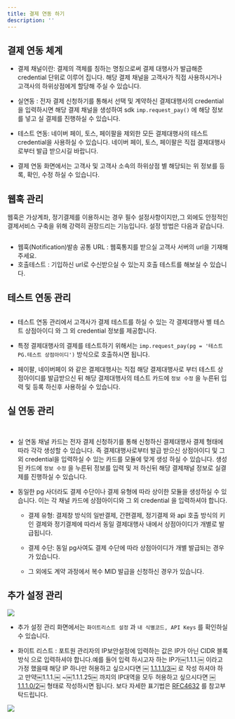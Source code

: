 ```yaml
---
title: 결제 연동 하기
description: ''
---
```


## 결제 연동 체계

- 결제 채널이란: 결제의 객체를 칭하는 명칭으로써 결제 대행사가 발급해준 credential 단위로 이루어
  집니다. 해당 결제 채널을 고객사가 직접 사용하시거나 고객사의 하위상점에게 할당해 주실 수 있습니다.

- 실연동 : 전자 결제 신청하기를 통해서 선택 및 계약하신 결제대행사의 credential을 입력하시면 해당
  결제 채널을 생성하여 sdk `imp.request_pay()` 에 해당 정보를 넣고 실 결제를 진행하실 수 있습니다.

- 테스트 연동: 네이버 페이, 토스, 페이팔을 제외한 모든 결제대행사의 테스트 credential을 사용하실 수
  있습니다. 네이버 페이, 토스, 페이팔은 직접 결제대행사로부터 발급 받으시길 바랍니다.

- 결제 연동 화면에서는 고객사 및 고객사 소속의 하위상점 별 해당되는 위 정보를 등록, 확인, 수정 하실
  수 있습니다.

## 웹훅 관리

웹훅은 가상계좌, 정기결제를 이용하시는 경우 필수 설정사항이지만,그 외에도 안정적인 결제서비스 구축을 위해 강력히 권장드리는 기능입니다. 설정 방법은 다음과 같습니다.

<figure><img src="/gitbook-assets/ko/Screen Shot 2022-11-18 at 2.56.49 PM.png" alt=""/><figcaption></figcaption></figure>

- 웹훅(Notification)발송 공통 URL : 웹훅통지를 받으실 고객사 서버의 url을 기재해주세요.
- 호출테스트 : 기입하신 url로 수신받으실 수 있는지 호출 테스트를 해보실 수 있습니다.

## 테스트 연동 관리

<figure><img src="/gitbook-assets/ko/Screen Shot 2022-11-18 at 3.06.39 PM.png" alt=""/><figcaption></figcaption></figure>

- 테스트 연동 관리에서 고객사가 결제 테스트를 하실 수 있는 각 결제대행사 별 테스트 상점아이디 와 그
  외 credential 정보를 제공합니다.

- 특정 결제대행사의 결제를 테스트하기 위해서는 `imp.request_pay(pg = '테스트 PG.테스트 상점아이디')`
  방식으로 호출하시면 됩니다.

- 페이팔, 네이버페이 와 같은 결제대행사는 직접 해당 결제대행사로 부터 테스트 상점아이디를 발급받으신
  뒤 해당 결제대행사의 테스트 카드에 `정보 수정` 을 누른뒤 입력 및 등록 하신후 사용하실 수 있습니다.

## 실 연동 관리

<figure><img src="/gitbook-assets/ko/Screen Shot 2022-11-18 at 3.07.49 PM.png" alt=""/><figcaption></figcaption></figure>

<figure><img src="/gitbook-assets/ko/Screen Shot 2022-11-18 at 3.08.11 PM.png" alt=""/><figcaption></figcaption></figure>

- 실 연동 채널 카드는 전자 결제 신청하기를 통해 신청하신 결제대행사 결제 형태에 따라 각각 생성할 수
  있습니다. 즉 결제대행사로부터 발급 받으신 상점아이디 및 그 외 credential을 입력하실 수 있는 카드를
  모듈에 맞게 생성 하실 수 있습니다. 생성된 카드에 `정보 수정` 을 누른뒤 정보를 입력 및 저 하신뒤
  해당 결제채널 정보로 실결제를 진행하실 수 있습니다.

- 동일한 pg 사더라도 결제 수단이나 결제 유형에 따라 상이한 모듈을 생성하실 수 있습니다. 이는 각 채널
  카드에 상점아이디와 그 외 credential 을 입력하셔야 합니다.
  - 결제 유형: 결제창 방식의 일반결제, 간편결제, 정기결제 와 api 호출 방식의 키인 결제와 정기결제에
    따라서 동일 결제대행사 내에서 상점아이디가 개별로 발급됩니다.

  - 결제 수단: 동일 pg사여도 결제 수단에 따라 상점아이디가 개별 발급되는 경우가 있습니다.

  - 그 외에도 계약 과정에서 복수 MID 발급을 신청하신 경우가 있습니다.

## 추가 설정 관리

![](</gitbook-assets/ko/image (171).png>)

- 추가 설정 관리 화면에서는 `화이트리스트 설정` 과 `내 식별코드, API Keys` 를 확인하실 수 있습니다.

- 화이트 리스트 : 포트원 관리자의 IP보안설정에 입력하는 값은 IP가 아닌 CIDR 블록방식 으로 입력하셔야
  합니다.예를 들어 입력 하시고자 하는 IP가￼1.1.1.￼ 이라고 가정 했을때 해당 IP 하나만 허용하고
  싶으시다면 ￼ [1.1.1.1/3](http://1.1.1.1/3)￼ 로 작성 하셔야 하고 만약￼1.1.1.￼ \~￼1.1.1.25￼ 까지의
  IP대역을 모두 허용하고 싶으시다면 ￼[1.1.1.0/2](http://1.1.1.0/2)￼ 형태로 작성하시면 됩니다. 보다
  자세한 표기법은 [RFC4632](https://tools.ietf.org/html/rfc4632) 를 참고부탁드립니다.

![](</gitbook-assets/ko/image (338).png>)
